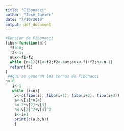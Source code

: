 ```yaml
---
title: "Fibonacci"
author: "Jose Javier"
date: "7/10/2019"
output: pdf_document
---
```


```r
#Funcion de Fibonacci
fibo<-function(n){
  f1<-0;
  f2<-1;
  aux<-f1+f2
  while (n>1){f1<-f2;f2<-aux;aux<-f1+f2;n<-n-1}
  return(f2)
}
 #Aqui se generan las ternas de Fibonacci 
n<-6
   i<-1
   while (i<n){
    v<-c(fibo(i), fibo(i+1), fibo(i+2), fibo(i+3))
    a<-v[1]*v[4]
    b<-2*v[2]*v[3]
    h<-v[2]^2+v[3]^2
    i<-i+1
    print(c(a,b,h))
    }
```


